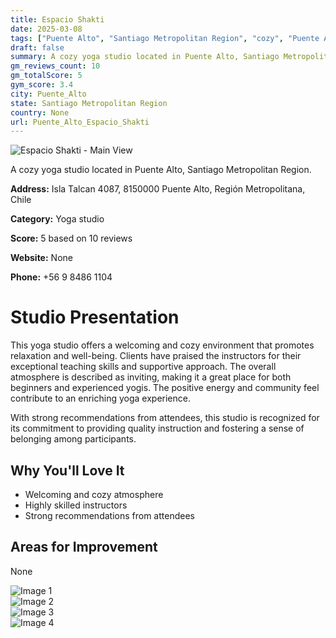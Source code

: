 ```yaml
---
title: Espacio Shakti
date: 2025-03-08
tags: ["Puente Alto", "Santiago Metropolitan Region", "cozy", "Puente Alto"]  
draft: false
summary: A cozy yoga studio located in Puente Alto, Santiago Metropolitan Region.
gm_reviews_count: 10
gm_totalScore: 5
gym_score: 3.4
city: Puente_Alto
state: Santiago Metropolitan Region
country: None
url: Puente_Alto_Espacio_Shakti
---
```


<div className="aspect-[16/9] relative my-8">
  <img 
    src="https://lh3.googleusercontent.com/gps-cs-s/AB5caB-N3ReSqHHP1aObRAW50o5Y0me02FPr64j-vLuMC-tgZdPb2IfoFz0EBH4diczv30ckO2lLo15KXS4l6UoHfP6XZvKXZhLSt0O9qHJERpx3zim3s3K1V-SiEKnGYtCuTV3PVVuO=w1920-h1080-k-no"
    alt="Espacio Shakti - Main View"
    className="object-cover absolute inset-0 w-full h-full rounded-lg"
  />
</div>

A cozy yoga studio located in Puente Alto, Santiago Metropolitan Region.

**Address:** Isla Talcan 4087, 8150000 Puente Alto, Región Metropolitana, Chile

**Category:** Yoga studio

**Score:** 5 based on 10 reviews

**Website:** None

**Phone:** +56 9 8486 1104

# Studio Presentation

This yoga studio offers a welcoming and cozy environment that promotes relaxation and well-being. Clients have praised the instructors for their exceptional teaching skills and supportive approach. The overall atmosphere is described as inviting, making it a great place for both beginners and experienced yogis. The positive energy and community feel contribute to an enriching yoga experience.

With strong recommendations from attendees, this studio is recognized for its commitment to providing quality instruction and fostering a sense of belonging among participants.

## Why You'll Love It

- Welcoming and cozy atmosphere
- Highly skilled instructors
- Strong recommendations from attendees

## Areas for Improvement

None

<div className="grid grid-cols-1 xl:grid-cols-2 gap-4 my-8">
<div className="aspect-[4/3] relative"><img src="https://lh3.googleusercontent.com/gps-cs-s/AB5caB8hRflCbdEwuMBhE5mpHrk5NG-OT1xv4nbPGAaoceqxh6MHIuay8GMj1fs36RvyAPL9mgROCYkGA4TOP9Ng2wfItQ_Ph-xzeVtwKmAiNFFvL2ltsy_15LrX2f1BlN322SMvYnrq=w1920-h1080-k-no" alt="Image 1" className="object-cover absolute inset-0 w-full h-full rounded-lg" /></div>
<div className="aspect-[4/3] relative"><img src="https://lh3.googleusercontent.com/gps-cs-s/AB5caB-P_T4yCi0DKkm9xnNvwS1urhNzj7PUdFB6OSMF-3TYtf-MPY0e_bDS4_PbUvOLd1QlDWtTk0BG-q33wxK2qjMiQSkHh6-5L8N-4cJbpI7W53DvLluGAKhI27AVvfTnHVFKH3ge=w1920-h1080-k-no" alt="Image 2" className="object-cover absolute inset-0 w-full h-full rounded-lg" /></div>
<div className="aspect-[4/3] relative"><img src="https://lh5.googleusercontent.com/p/AF1QipOsC9PD8l04Gkca68eXC03ixKU1IZGNp7d9GwHH=w1920-h1080-k-no" alt="Image 3" className="object-cover absolute inset-0 w-full h-full rounded-lg" /></div>
<div className="aspect-[4/3] relative"><img src="https://lh5.googleusercontent.com/p/AF1QipOr022fdk523mKu4cPCnmJ56KeIxIaDVpI--tcn=w1920-h1080-k-no" alt="Image 4" className="object-cover absolute inset-0 w-full h-full rounded-lg" /></div>
</div>